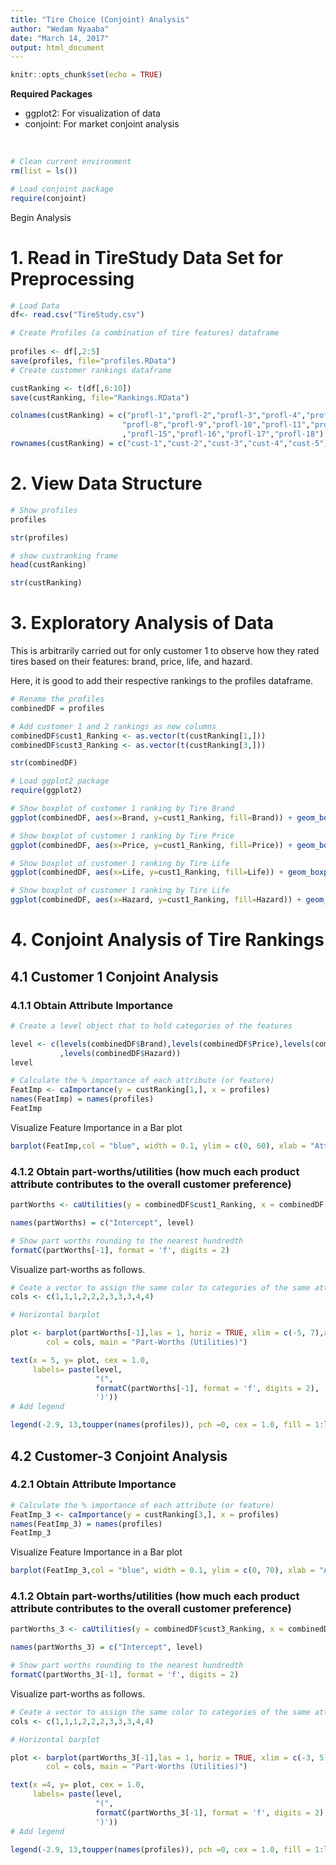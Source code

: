 ```yaml
---
title: "Tire Choice (Conjoint) Analysis"
author: "Wedam Nyaaba"
date: "March 14, 2017"
output: html_document
---
```


```r
knitr::opts_chunk$set(echo = TRUE)
```

**Required Packages**

- ggplot2: For visualization of data
- conjoint: For market conjoint analysis

 &nbsp;
 &nbsp;
 
 \newpage
 
```r
# Clean current environment
rm(list = ls())

# Load conjoint package
require(conjoint)
```
Begin Analysis

# 1. Read in TireStudy Data Set for Preprocessing

```r
# Load Data
df<- read.csv("TireStudy.csv")

# Create Profiles (a combination of tire features) dataframe
 
profiles <- df[,2:5]
save(profiles, file="profiles.RData")
# Create customer rankings dataframe

custRanking <- t(df[,6:10])
save(custRanking, file="Rankings.RData")

colnames(custRanking) = c("profl-1","profl-2","profl-3","profl-4","profl-5","profl-6","profl-7",
                         "profl-8","profl-9","profl-10","profl-11","profl-12","profl-13","profl-14"
                         ,"profl-15","profl-16","profl-17","profl-18")
rownames(custRanking) = c("cust-1","cust-2","cust-3","cust-4","cust-5")

```
# 2. View Data Structure
```r
# Show profiles
profiles

str(profiles)
```

```r
# show custranking frame
head(custRanking)

str(custRanking)
```
# 3. Exploratory Analysis of Data

This is arbitrarily carried out for only customer 1  to observe how they rated tires based on their features: brand, price, life, and hazard. 

Here, it is good to add their respective rankings to the profiles dataframe.

```r
# Rename the profiles
combinedDF = profiles

# Add customer 1 and 2 rankings as new columns
combinedDF$cust1_Ranking <- as.vector(t(custRanking[1,]))
combinedDF$cust3_Ranking <- as.vector(t(custRanking[3,]))

str(combinedDF)
```
```r
# Load ggplot2 package
require(ggplot2)

```

```r
# Show boxplot of customer 1 ranking by Tire Brand 
ggplot(combinedDF, aes(x=Brand, y=cust1_Ranking, fill=Brand)) + geom_boxplot() + theme_classic() + labs(title = "Customer-1 Ranking by Tire Brand", x = "Brand", y = "Ranking") + theme(text= element_text(size=15)) + theme(plot.title = element_text(hjust=0.5))

```

```r
# Show boxplot of customer 1 ranking by Tire Price 
ggplot(combinedDF, aes(x=Price, y=cust1_Ranking, fill=Price)) + geom_boxplot() + theme_classic() + labs(title = "Customer-1 Ranking by Tire Price", x = "Price", y = "Ranking") + theme(text= element_text(size=15)) + theme(plot.title = element_text(hjust=0.5))
```
```r
# Show boxplot of customer 1 ranking by Tire Life 
ggplot(combinedDF, aes(x=Life, y=cust1_Ranking, fill=Life)) + geom_boxplot() + theme_classic() + labs(title = "Customer-1 Ranking by Tire Life", x = "Life (in miles)", y = "Ranking") + theme(text= element_text(size=15)) + theme(plot.title = element_text(hjust=0.5))
```
```r
# Show boxplot of customer 1 ranking by Tire Life 
ggplot(combinedDF, aes(x=Hazard, y=cust1_Ranking, fill=Hazard)) + geom_boxplot() + theme_classic() + labs(title = "Customer-1 Ranking by Tire Hazard", x = "Hazard", y = "Ranking") + theme(text= element_text(size=15)) + theme(plot.title = element_text(hjust=0.5))
```

# 4. Conjoint Analysis of Tire Rankings 

## 4.1 Customer 1 Conjoint Analysis

### 4.1.1 Obtain Attribute Importance

```r
# Create a level object that to hold categories of the features

level <- c(levels(combinedDF$Brand),levels(combinedDF$Price),levels(combinedDF$Life)
           ,levels(combinedDF$Hazard))
level
```

```r
# Calculate the % importance of each attribute (or feature)
FeatImp <- caImportance(y = custRanking[1,], x = profiles)
names(FeatImp) = names(profiles)
FeatImp
```
Visualize Feature Importance in a Bar plot
```r
barplot(FeatImp,col = "blue", width = 0.1, ylim = c(0, 60), xlab = "Attribute", ylab = "% Importance", main = "Feature/Attribute Importance")
```
### 4.1.2 Obtain part-worths/utilities (how much each product attribute contributes to the overall customer preference)

```r
partWorths <- caUtilities(y = combinedDF$cust1_Ranking, x = combinedDF[1:4], z = level)

```
```r
names(partWorths) = c("Intercept", level)

# Show part worths rounding to the nearest hundredth
formatC(partWorths[-1], format = 'f', digits = 2)
```
Visualize part-worths as follows.

```r
# Ceate a vector to assign the same color to categories of the same attribute
cols <- c(1,1,1,2,2,2,3,3,3,4,4)

# Horizontal barplot

plot <- barplot(partWorths[-1],las = 1, horiz = TRUE, xlim = c(-5, 7),axisnames = FALSE,
        col = cols, main = "Part-Worths (Utilities)")

text(x = 5, y= plot, cex = 1.0,
     labels= paste(level,
                   "(",
                   formatC(partWorths[-1], format = 'f', digits = 2),
                   ')'))
# Add legend

legend(-2.9, 13,toupper(names(profiles)), pch =0, cex = 1.0, fill = 1:length(FeatImp))


```

## 4.2 Customer-3 Conjoint Analysis

### 4.2.1 Obtain Attribute Importance


```r
# Calculate the % importance of each attribute (or feature)
FeatImp_3 <- caImportance(y = custRanking[3,], x = profiles)
names(FeatImp_3) = names(profiles)
FeatImp_3
```
Visualize Feature Importance in a Bar plot
```r
barplot(FeatImp_3,col = "blue", width = 0.1, ylim = c(0, 70), xlab = "Attribute", ylab = "% Importance", main = "Feature/Attribute Importance")
```
### 4.1.2 Obtain part-worths/utilities (how much each product attribute contributes to the overall customer preference)

```r
partWorths_3 <- caUtilities(y = combinedDF$cust3_Ranking, x = combinedDF[1:4], z = level)

```
```r
names(partWorths_3) = c("Intercept", level)

# Show part worths rounding to the nearest hundredth
formatC(partWorths_3[-1], format = 'f', digits = 2)
```
Visualize part-worths as follows.
```r
# Ceate a vector to assign the same color to categories of the same attribute
cols <- c(1,1,1,2,2,2,3,3,3,4,4)

# Horizontal barplot

plot <- barplot(partWorths_3[-1],las = 1, horiz = TRUE, xlim = c(-3, 5),axisnames = FALSE,
        col = cols, main = "Part-Worths (Utilities)")

text(x =4, y= plot, cex = 1.0,
     labels= paste(level,
                   "(",
                   formatC(partWorths_3[-1], format = 'f', digits = 2),
                   ')'))
# Add legend

legend(-2.9, 13,toupper(names(profiles)), pch =0, cex = 1.0, fill = 1:length(FeatImp_3))

```




